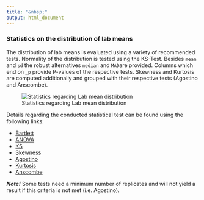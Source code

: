 ```yaml
---
title: "&nbsp;"
output: html_document
---
```

### Statistics on the distribution of lab means

The distribution of lab means is evaluated using a variety of recommended tests. Normality of the distribution is tested using the KS-Test. Besides `mean` and `sd` the robust alternatives `median` and `MAD`are provided. Columns which end on `_p` provide P-values of the respective tests. Skewness and Kurtosis are computed additionally and grouped with their respective tests (Agostino and Anscombe).

![Statistics regarding Lab mean distribution](C_Modul_Tab2.png)


Details regarding the conducted statistical test can be found using the following links:
  
- [Bartlett](https://rdrr.io/cran/stats/man/bartlett.test.html){target="_blank"}
- [ANOVA](https://rdrr.io/cran/stats/man/anova.html){target="_blank"}
- [KS](https://rdrr.io/cran/dgof/man/ks.test.html){target="_blank"}
- [Skewness](https://rdrr.io/cran/moments/man/skewness.html){target="_blank"}
- [Agostino](https://rdrr.io/cran/moments/man/agostino.test.html){target="_blank"}
- [Kurtosis](https://rdrr.io/cran/moments/man/kurtosis.html){target="_blank"}
- [Anscombe](https://rdrr.io/cran/moments/man/anscombe.test.html){target="_blank"}

***Note!*** Some tests need a minimum number of replicates and will not yield a result if this criteria is not met (i.e. Agostino).